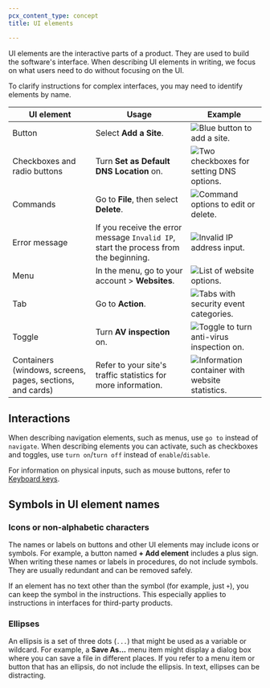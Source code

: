 ```yaml
---
pcx_content_type: concept
title: UI elements

---
```


UI elements are the interactive parts of a product. They are used to build the software's interface. When describing UI elements in writing, we focus on what users need to do without focusing on the UI.

To clarify instructions for complex interfaces, you may need to identify elements by name.

| UI element                                                | Usage                                                                                | Example                                                                                                  |
| --------------------------------------------------------- | ------------------------------------------------------------------------------------ | -------------------------------------------------------------------------------------------------------- |
| Button                                                    | Select **Add a Site**.                                                               | ![Blue button to add a site.](~/assets/images/style-guide/ui-elements/button.png)                        |
| Checkboxes and radio buttons                              | Turn **Set as Default DNS Location** on.                                             | ![Two checkboxes for setting DNS options.](~/assets/images/style-guide/ui-elements/checkbox.png)         |
| Commands                                                  | Go to **File**, then select **Delete**.                                              | ![Command options to edit or delete.](~/assets/images/style-guide/ui-elements/command.png)               |
| Error message                                             | If you receive the error message `Invalid IP`, start the process from the beginning. | ![Invalid IP address input.](~/assets/images/style-guide/ui-elements/error-message.png)                  |
| Menu                                                      | In the menu, go to your account > **Websites**.                                      | ![List of website options.](~/assets/images/style-guide/ui-elements/menu.png)                            |
| Tab                                                       | Go to **Action**.                                                                    | ![Tabs with security event categories.](~/assets/images/style-guide/ui-elements/tab.png)                 |
| Toggle                                                    | Turn **AV inspection** on.                                                           | ![Toggle to turn anti-virus inspection on.](~/assets/images/style-guide/ui-elements/toggle.png)          |
| Containers (windows, screens, pages, sections, and cards) | Refer to your site's traffic statistics for more information.                        | ![Information container with website statistics.](~/assets/images/style-guide/ui-elements/container.png) |

## Interactions

When describing navigation elements, such as menus, use `go to` instead of `navigate`. When describing elements you can activate, such as checkboxes and toggles, use `turn on`/`turn off` instead of `enable`/`disable`.

For information on physical inputs, such as mouse buttons, refer to [Keyboard keys](/style-guide/formatting/keyboard-keys/).

## Symbols in UI element names

### Icons or non-alphabetic characters

The names or labels on buttons and other UI elements may include icons or symbols. For example, a button named **+ Add element** includes a plus sign. When writing these names or labels in procedures, do not include symbols. They are usually redundant and can be removed safely.

If an element has no text other than the symbol (for example, just `+`), you can keep the symbol in the instructions. This especially applies to instructions in interfaces for third-party products.

### Ellipses

An ellipsis is a set of three dots (`...`) that might be used as a variable or wildcard. For example, a **Save As...** menu item might display a dialog box where you can save a file in different places. If you refer to a menu item or button that has an ellipsis, do not include the ellipsis. In text, ellipses can be distracting.
